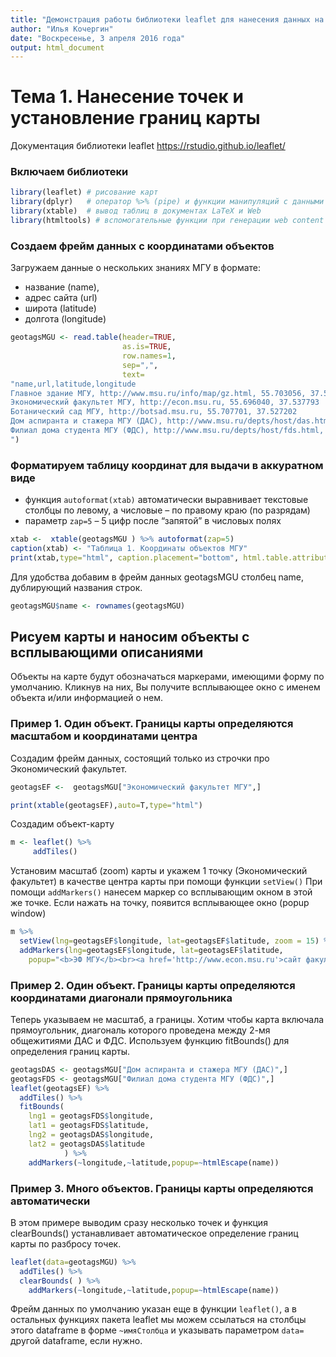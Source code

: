 ```yaml
---
title: "Демонстрация работы библиотеки leaflet для нанесения данных на карту"
author: "Илья Кочергин"
date: "Воскресенье, 3 апреля 2016 года"
output: html_document
---
```


# Тема 1. Нанесение точек и установление границ карты

Документация библиотеки leaflet <https://rstudio.github.io/leaflet/> 

### Включаем библиотеки 

```r
library(leaflet) # рисование карт
library(dplyr)   # оператор %>% (pipe) и функции манипуляций с данными
library(xtable)  # вывод таблиц в документах LaTeX и Web
library(htmltools) # вспомогательные функции при генерации web content'а

```


### Создаем фрейм данных с координатами объектов

Загружаем  данные о нескольких знаниях МГУ в формате:

* название (name),
* адрес сайта (url)
* широта (latitude)
* долгота (longitude)


```r
geotagsMGU <- read.table(header=TRUE,
                         as.is=TRUE,
                         row.names=1,
                         sep=",",
                         text=
"name,url,latitude,longitude
Главное здание МГУ, http://www.msu.ru/info/map/gz.html, 55.703056, 37.530556
Экономический факультет МГУ, http://econ.msu.ru, 55.696040, 37.537793
Ботанический сад МГУ, http://botsad.msu.ru, 55.707701, 37.527202
Дом аспиранта и стажера МГУ (ДАС), http://www.msu.ru/depts/host/das.html, 55.691361, 37.595927
Филиал дома студента МГУ (ФДС), http://www.msu.ru/depts/host/fds.html, 55.707039, 37.509166
")
```

### Форматируем таблицу координат для выдачи в аккуратном виде

* функция `autoformat(xtab)` автоматически выравнивает текстовые столбцы по левому, а числовые -- по правому краю (по разрядам)
* параметр `zap=5` -- 5 цифр после "запятой" в числовых полях

```r
xtab <-  xtable(geotagsMGU ) %>% autoformat(zap=5)
caption(xtab) <- "Таблица 1. Координаты объектов МГУ"
print(xtab,type="html", caption.placement="bottom", html.table.attributes="border='3' width='100%'")

```

Для удобства добавим в фрейм данных geotagsMGU столбец name, дублирующий названия строк. 

```r
geotagsMGU$name <- rownames(geotagsMGU)
```


## Рисуем карты и наносим объекты с всплывающими описаниями

Объекты на карте будут обозначаться маркерами, имеющими форму по умолчанию. Кликнув на них, Вы получите всплывающее окно с именем объекта и/или информацией о нем.

### Пример 1. Один объект. Границы карты определяются масштабом и координатами центра


Создадим фрейм данных, состоящий только из строчки про Экономический факультет.

```r
geotagsEF <-  geotagsMGU["Экономический факультет МГУ",]
```
```r
print(xtable(geotagsEF),auto=T,type="html")
```

Создадим объект-карту 

```r
m <- leaflet() %>% 
     addTiles() 
```

Установим масштаб (zoom) карты и укажем 1 точку (Экономический факультет) в качестве центра карты при помощи функции `setView()`
При помощи `addMarkers()` нанесем маркер со всплывающим окном в этой же точке.
Если нажать на точку, появится всплывающее окно (popup window)

```r
m %>% 
  setView(lng=geotagsEF$longitude, lat=geotagsEF$latitude, zoom = 15) %>%
  addMarkers(lng=geotagsEF$longitude, lat=geotagsEF$latitude, 
    popup="<b>ЭФ МГУ</b><br><a href='http://www.econ.msu.ru'>сайт факультета</a>")
```

### Пример 2. Один объект. Границы карты определяются координатами диагонали прямоугольника 

Теперь указываем не масштаб, а границы. Хотим чтобы карта включала прямоугольник, диагональ которого проведена между 2-мя общежитиями ДАС и ФДС. Используем функцию fitBounds() для определения границ карты.

```r
geotagsDAS <- geotagsMGU["Дом аспиранта и стажера МГУ (ДАС)",]
geotagsFDS <- geotagsMGU["Филиал дома студента МГУ (ФДС)",]
leaflet(geotagsEF) %>%
  addTiles() %>% 
  fitBounds(
    lng1 = geotagsFDS$longitude,
    lat1 = geotagsFDS$latitude,
    lng2 = geotagsDAS$longitude,
    lat2 = geotagsDAS$latitude
            ) %>%
    addMarkers(~longitude,~latitude,popup=~htmlEscape(name))  
```

### Пример 3. Много объектов. Границы карты определяются автоматически
 
В этом примере выводим сразу несколько точек и функция clearBounds()  устанавливает автоматическое определение границ карты по разбросу точек.

```r
leaflet(data=geotagsMGU) %>%
  addTiles() %>% 
  clearBounds( ) %>%
    addMarkers(~longitude,~latitude,popup=~htmlEscape(name))  
```

Фрейм данных по умолчанию указан еще в функции `leaflet()`, а в остальных  функциях пакета leaflet мы можем ссылаться на столбцы этого dataframe в форме `~имяСтолбца` и указывать параметром `data=` другой dataframe, если нужно.
